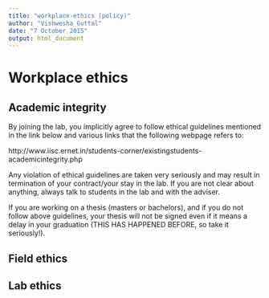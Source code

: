 ```yaml
---
title: "workplace-ethics (policy)"
author: "Vishwesha Guttal"
date: "7 October 2015"
output: html_document
---
```


# Workplace ethics

## Academic integrity

By joining the lab, you implicitly agree to follow ethical guidelines mentioned in the link below and various links that the following webpage refers to:

http://www.iisc.ernet.in/students-corner/existingstudents-academicintegrity.php

Any violation of ethical guidelines are taken very seriously and may result in termination of your contract/your stay in the lab. If you are not clear about anything, always talk to students in the lab and with the adviser. 

If you are working on a thesis (masters or bachelors), and if you do not follow above guidelines, your thesis will not be signed even if it means a delay in your graduation (THIS HAS HAPPENED BEFORE, so take it seriously!).

## Field ethics

## Lab ethics
